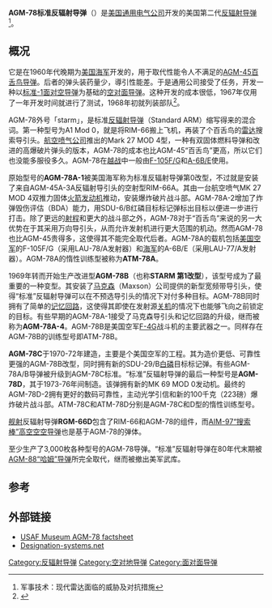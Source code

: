 {{Otheruses|other=其他标准家族的导弹|标准导弹}}
{{infobox weapon
| name               = AGM-78标准反辐射导弹
| image              = File:AGM-78 at USAF Museum 2009.jpg
| image_size         = 300px
| caption            = 
| origin             = [[美國|美國]]
| type               = 空地[[反辐射导弹|反辐射导弹]]
<!-- Type selection -->
| is_missile          = yes
<!-- Service history -->
| service            = 1968年 – 1988年
| used_by            = 
| wars               = [[越南战争|越南战争]]
<!-- Production history -->
| designer           = 
| design_date        = 1967年
| manufacturer       = 
| unit_cost          = 
| production_date    = 1967年 – 1976年
| number             = 3000+
| variants           = 
<!-- General specifications -->
| spec_label         = 
| weight             = 620 kg (1370 lb)
| length             = 4.57 m (15 ft)
| part_length        = 
| width              = 
| height             = 
| diameter           = 34.3 cm (13.5 in)
| crew               = 
<!-- Explosive specifications --> 
| filling            = 
| filling_weight     = 97公斤（215磅）爆炸破片战斗部
| detonation         = 
| yield              = 
<!-- Vehicle/missile specifications -->
| armour             = 
| primary_armament   = 
| secondary_armament = 
| engine             = 航空喷气 MK 27 MOD 4双推力固体燃料火箭
| engine_power       = 
| pw_ratio           = 
| transmission       = 
| payload_capacity   = 
| suspension         = 
| clearance          = 
| fuel_capacity      = 
| vehicle_range      = {{convert|90|km|mi|abbr=on}}
| speed              = Mach 1.8
| guidance           = 被动雷达制导
| steering           = 
<!-- Missiles only -->
| wingspan           = 108 cm (42.5 in)
| propellant         = 
| ceiling            = 
| altitude           = 
| depth              = 
| boost              = 
| accuracy           = 
| launch_platform    = [[A-6攻击机|A-6B/E入侵者]], [[F-105战斗机|F-105G雷公]], [[F-4战斗机|F-4G鬼怪II]]
| transport          =
}}

'''AGM-78标准反辐射导弹'''（{{lang-en|AGM-78 Standard ARM}}）是[[美国|美国]][[通用电气公司|通用电气公司]]开发的美国第二代[[反辐射导弹|反辐射导弹]]<ref>军事技术：现代雷达面临的威胁及对抗措施</ref>。

==概况==
它是在1960年代晚期为[[美国海军|美国海军]]开发的，用于取代性能令人不满足的[[AGM-45百舌鸟导弹|AGM-45百舌鸟导弹]]。后者的弹头装药量少，導引性能差。于是通用公司接受了任务，开发一种以[[RIM-66导弹|标准-1]][[面对空导弹|面对空导弹]]为基础的[[空对地导弹|空对面导弹]]。这种开发的成本很低，1967年仅用了一年开发时间就进行了测试，1968年初就列装部队<ref>{{cite web |url=http://www.plaaf.net/U-S-Air-Force/Missile/201004/413.html |title=存档副本 |accessdate=2014-04-24 |deadurl=yes |archiveurl=https://web.archive.org/web/20130203215514/http://www.plaaf.net/U-S-Air-Force/Missile/201004/413.html |archivedate=2013-02-03 }}</ref>。

AGM-78外号「starm」，是标准[[反辐射导弹|反辐射导弹]]（Standard ARM）缩写得来的混合词。第一种型号为A1 Mod 0，就是将RIM-66搬上飞机，再装了个百舌鸟的[[雷达|雷达]]搜索导引头。[[航空喷气公司|航空喷气公司]]推出的Mark 27 MOD 4型，一种有双固体燃料导弹和改进的高爆破片弹头的版本，AGM-78的成本也比AGM-45“百舌鸟”更高，所以它们也没能多服役多久。AGM-78在[[越战|越战]]中一般由[[F-105|F-105F/G]]和[[A-6_Intruder|A-6B/E]]使用。

原始型号的'''AGM-78A-1'''被美国海军称为标准反辐射导弹第0改型，不过就是安装了来自AGM-45A-3A反辐射导引头的空射型RIM-66A。其由一台航空喷气MK 27 MOD 4双推力固体[[火箭|火箭]][[发动机|发动机]]推动，安装爆炸破片战斗部。AGM-78A-2增加了炸弹毁伤评估（BDA）能力，用SDU-6/B红磷目标标记弹标出目标以便进一步进行打击。除了更远的[[射程|射程]]和更大的战斗部之外，AGM-78对于“百舌鸟”来说的另一大优势在于其采用万向导引头，从而允许发射机进行更大范围的机动。然而AGM-78也比AGM-45贵得多，这使得其不能完全取代后者。AGM-78A的载机包括[[美国空军|美国空军]]的F-105F/G（采用LAU-78/A发射器）和[[海军|海军]]的A-6B/E（采用LAU-77/A发射器）。AGM-78A的惰性训练型被称为'''ATM-78A'''。

1969年转而开始生产改进型'''AGM-78B'''（也称'''STARM 第1改型'''），该型号成为了最重要的一种变型。其安装了[[马克森|马克森]]（Maxson）公司提供的新型宽频带导引头，使得“标准”反辐射导弹可以在不预选导引头的情况下对付多种目标。AGM-78B同时拥有了简单的[[记忆回路|记忆回路]]，这使得其即使在发射源[[关机|关机]]的情况下也能够飞向之前锁定的目标。有些早期的AGM-78A-1接受了马克森导引头和记忆回路的升级，继而被称为'''AGM-78A-4'''。AGM-78B是美国空军[[F-4G|F-4G]]战斗机的主要武器之一。同样存在AGM-78B的训练型号即ATM-78B。

'''AGM-78C'''于1970-72年建造，主要是个美国空军的工程。其为造价更低、可靠性更强的AGM-78B改型，同时拥有新的SDU-29/B[[白磷|白磷]]目标标记弹。有些AGM-78A/B导弹被升级到AGM-78C标准。“标准”反辐射导弹的最后一种型号是'''AGM-78D'''，其于1973-76年间制造。该弹拥有新的MK 69 MOD 0发动机。最终的AGM-78D-2拥有更好的数码可靠性，主动光学引信和新的100千克（223磅）爆炸破片战斗部。ATM-78C和ATM-78D分别是AGM-78C和D型的惰性训练型号。

[[舰射|舰射]]反辐射导弹'''RGM-66D'''包含了RIM-66和AGM-78的组件，而[[AIM-97导弹|AIM-97“搜索棒”高空空空导弹]]也是基于AGM-78的弹体。

至少生产了3,000枚各种型号的AGM-78导弹。“标准”反辐射导弹在80年代末期被[[AGM-88导弹|AGM-88“哈姆”导弹]]所完全取代，继而被撤出美军武库。

==参考==
<references/>

==外部链接==
{{Commons category|AGM-78 Standard ARM}}
*[https://web.archive.org/web/20140326104631/http://www.nationalmuseum.af.mil/factsheets/factsheet.asp?id=6004 USAF Museum AGM-78 factsheet]
*[https://web.archive.org/web/20090316043548/http://designation-systems.net/dusrm/m-78.html Designation-systems.net]

{{標準導彈家族}}
{{US missiles}}
[[Category:反辐射导弹|Category:反辐射导弹]]
[[Category:空对地导弹|Category:空对地导弹]]
[[Category:面对面导弹|Category:面对面导弹]]
